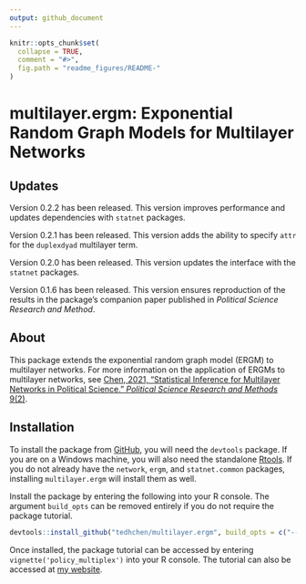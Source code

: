 ```yaml
---
output: github_document
---
```


<!-- README.md is generated from README.Rmd. Please edit that file -->

```r
knitr::opts_chunk$set(
  collapse = TRUE,
  comment = "#>",
  fig.path = "readme_figures/README-"
)
```

# multilayer.ergm: Exponential Random Graph Models for Multilayer Networks

## Updates
Version 0.2.2 has been released. This version improves performance and updates dependencies with `statnet` packages.

Version 0.2.1 has been released. This version adds the ability to specify `attr` for the `duplexdyad` multilayer term.

Version 0.2.0 has been released. This version updates the interface with the `statnet` packages.

Version 0.1.6 has been released. This version ensures reproduction of the results in the package's companion paper published in _Political Science Research and Method_.

## About 

This package extends the exponential random graph model (ERGM) to multilayer networks. For more information on the application of ERGMs to multilayer networks, see [Chen, 2021, "Statistical Inference for Multilayer Networks in Political Science." _Political Science Research and Methods_ 9(2)](https://doi.org/10.1017/psrm.2019.49).

## Installation

To install the package from [GitHub](https://github.com/tedhchen/multilayer.ergm), you will need the `devtools` package. If you are on a Windows machine, you will also need the standalone [Rtools](https://cran.r-project.org/bin/windows/Rtools/). If you do not already have the `network`, `ergm`, and `statnet.common` packages, installing `multilayer.ergm` will install them as well. 

Install the package by entering the following into your R console. The argument ``build_opts`` can be removed entirely if you do not require the package tutorial. 
```r
devtools::install_github("tedhchen/multilayer.ergm", build_opts = c("--no-resave-data", "--no-manual"))
```

Once installed, the package tutorial can be accessed by entering ```vignette('policy_multiplex')``` into your R console. The tutorial can also be accessed at [my website](https://tedhchen.com/pages/policy_multiplex.html).



